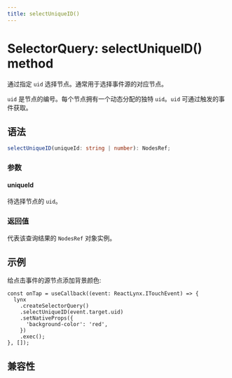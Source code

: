 ```yaml
---
title: selectUniqueID()
---
```


# SelectorQuery: selectUniqueID() method

通过指定 `uid` 选择节点。通常用于选择事件源的对应节点。

`uid` 是节点的编号。每个节点拥有一个动态分配的独特 `uid`。`uid` 可通过触发的事件获取。

## 语法

```ts
selectUniqueID(uniqueId: string | number): NodesRef;
```

### 参数

#### uniqueId

待选择节点的 `uid`。

### 返回值

代表该查询结果的 `NodesRef` 对象实例。

## 示例

给点击事件的源节点添加背景颜色:

```tsx
const onTap = useCallback((event: ReactLynx.ITouchEvent) => {
  lynx
    .createSelectorQuery()
    .selectUniqueID(event.target.uid)
    .setNativeProps({
      'background-color': 'red',
    })
    .exec();
}, []);
```

## 兼容性


<LegacyCompatTable metadata="lynx-api/selector-query/selectUniqueID" />
